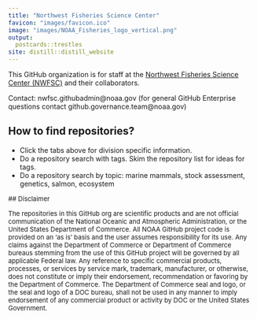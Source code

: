 ```yaml
---
title: "Northwest Fisheries Science Center"
favicon: "images/favicon.ico"
image: "images/NOAA_Fisheries_logo_vertical.png"
output:
  postcards::trestles
site: distill::distill_website
---
```


This GitHub organization is for staff at the [Northwest Fisheries Science Center (NWFSC)](https://www.fisheries.noaa.gov/about/northwest-fisheries-science-center) and their collaborators. 

Contact: nwfsc.githubadmin@noaa.gov (for general GitHub Enterprise questions contact github.governance.team@noaa.gov)

## How to find repositories? 

* Click the tabs above for division specific information. 
* Do a repository search with tags. Skim the repository list for ideas for tags.
* Do a repository search by topic: marine mammals, stock assessment, genetics, salmon, ecosystem

<font size="2">
## Disclaimer

The repositories in this GitHub org are scientific products and are not official communication of the National Oceanic and Atmospheric Administration, or the United States Department of Commerce. All NOAA GitHub project code is provided on an ‘as is’ basis and the user assumes responsibility for its use. Any claims against the Department of Commerce or Department of Commerce bureaus stemming from the use of this GitHub project will be governed by all applicable Federal law. Any reference to specific commercial products, processes, or services by service mark, trademark, manufacturer, or otherwise, does not constitute or imply their endorsement, recommendation or favoring by the Department of Commerce. The Department of Commerce seal and logo, or the seal and logo of a DOC bureau, shall not be used in any manner to imply endorsement of any commercial product or activity by DOC or the United States Government.
</font>




